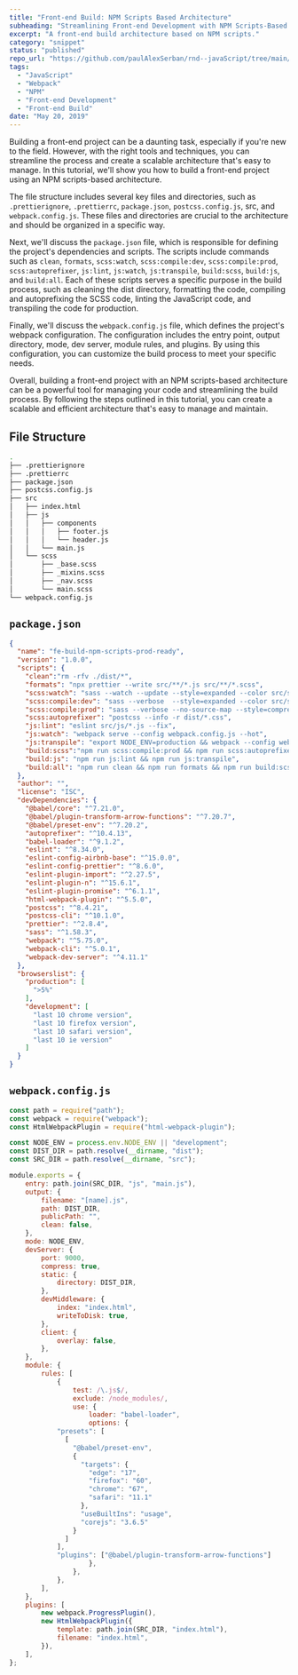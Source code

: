 ```yaml
---
title: "Front-end Build: NPM Scripts Based Architecture"
subheading: "Streamlining Front-end Development with NPM Scripts-Based Architecture"
excerpt: "A front-end build architecture based on NPM scripts."
category: "snippet"
status: "published"
repo_url: "https://github.com/paulAlexSerban/rnd--javaScript/tree/main/fe-build-npm-scripts-prod-ready"
tags:
  - "JavaScript"
  - "Webpack"
  - "NPM"
  - "Front-end Development"
  - "Front-end Build"
date: "May 20, 2019"
---
```


Building a front-end project can be a daunting task, especially if you're new to the field. However, with the right tools and techniques, you can streamline the process and create a scalable architecture that's easy to manage. In this tutorial, we'll show you how to build a front-end project using an NPM scripts-based architecture.

The file structure includes several key files and directories, such as `.prettierignore`, `.prettierrc`, `package.json`, `postcss.config.js`, src, and `webpack.config.js`. These files and directories are crucial to the architecture and should be organized in a specific way.

Next, we'll discuss the `package.json` file, which is responsible for defining the project's dependencies and scripts. The scripts include commands such as `clean`, `formats`, `scss:watch`, `scss:compile:dev`, `scss:compile:prod`, `scss:autoprefixer`, `js:lint`, `js:watch`, `js:transpile`, `build:scss`, `build:js`, and `build:all`. Each of these scripts serves a specific purpose in the build process, such as cleaning the dist directory, formatting the code, compiling and autoprefixing the SCSS code, linting the JavaScript code, and transpiling the code for production.

Finally, we'll discuss the `webpack.config.js` file, which defines the project's webpack configuration. The configuration includes the entry point, output directory, mode, dev server, module rules, and plugins. By using this configuration, you can customize the build process to meet your specific needs.

Overall, building a front-end project with an NPM scripts-based architecture can be a powerful tool for managing your code and streamlining the build process. By following the steps outlined in this tutorial, you can create a scalable and efficient architecture that's easy to manage and maintain.

## File Structure

```bash
.
├── .prettierignore
├── .prettierrc
├── package.json
├── postcss.config.js
├── src
│   ├── index.html
│   ├── js
│   │   ├── components
│   │   │   ├── footer.js
│   │   │   └── header.js
│   │   └── main.js
│   └── scss
│       ├── _base.scss
│       ├── _mixins.scss
│       ├── _nav.scss
│       └── main.scss
└── webpack.config.js
```

## `package.json`

```json
{
  "name": "fe-build-npm-scripts-prod-ready",
  "version": "1.0.0",
  "scripts": {
    "clean":"rm -rfv ./dist/*",
    "formats": "npx prettier --write src/**/*.js src/**/*.scss",
    "scss:watch": "sass --watch --update --style=expanded --color src/scss:dist",
    "scss:compile:dev": "sass --verbose  --style=expanded --color src/scss:dist",
    "scss:compile:prod": "sass --verbose --no-source-map --style=compressed --trace --color src/scss:dist",
    "scss:autoprefixer": "postcss --info -r dist/*.css",
    "js:lint": "eslint src/js/*.js --fix",
    "js:watch": "webpack serve --config webpack.config.js --hot",
    "js:transpile": "export NODE_ENV=production && webpack --config webpack.config.js",
    "build:scss":"npm run scss:compile:prod && npm run scss:autoprefixer",
    "build:js": "npm run js:lint && npm run js:transpile",
    "build:all": "npm run clean && npm run formats && npm run build:scss & npm run build:js"
  },
  "author": "",
  "license": "ISC",
  "devDependencies": {
    "@babel/core": "^7.21.0",
    "@babel/plugin-transform-arrow-functions": "^7.20.7",
    "@babel/preset-env": "^7.20.2",
    "autoprefixer": "^10.4.13",
    "babel-loader": "^9.1.2",
    "eslint": "^8.34.0",
    "eslint-config-airbnb-base": "^15.0.0",
    "eslint-config-prettier": "^8.6.0",
    "eslint-plugin-import": "^2.27.5",
    "eslint-plugin-n": "^15.6.1",
    "eslint-plugin-promise": "^6.1.1",
    "html-webpack-plugin": "^5.5.0",
    "postcss": "^8.4.21",
    "postcss-cli": "^10.1.0",
    "prettier": "^2.8.4",
    "sass": "^1.58.3",
    "webpack": "^5.75.0",
    "webpack-cli": "^5.0.1",
    "webpack-dev-server": "^4.11.1"
  },
  "browserslist": {
    "production": [
      ">5%"
    ],
    "development": [
      "last 10 chrome version",
      "last 10 firefox version",
      "last 10 safari version",
      "last 10 ie version"
    ]
  }
}

```

## `webpack.config.js`

```js
const path = require("path");
const webpack = require("webpack");
const HtmlWebpackPlugin = require("html-webpack-plugin");

const NODE_ENV = process.env.NODE_ENV || "development";
const DIST_DIR = path.resolve(__dirname, "dist");
const SRC_DIR = path.resolve(__dirname, "src");

module.exports = {
	entry: path.join(SRC_DIR, "js", "main.js"),
	output: {
		filename: "[name].js",
		path: DIST_DIR,
		publicPath: "",
		clean: false,
	},
	mode: NODE_ENV,
	devServer: {
		port: 9000,
		compress: true,
		static: {
			directory: DIST_DIR,
		},
		devMiddleware: {
			index: "index.html",
			writeToDisk: true,
		},
		client: {
			overlay: false,
		},
	},
	module: {
		rules: [
			{
				test: /\.js$/,
				exclude: /node_modules/,
				use: {
					loader: "babel-loader",
					options: {
            "presets": [
              [
                "@babel/preset-env",
                {
                  "targets": {
                    "edge": "17",
                    "firefox": "60",
                    "chrome": "67",
                    "safari": "11.1"
                  },
                  "useBuiltIns": "usage",
                  "corejs": "3.6.5"
                }
              ]
            ],
            "plugins": ["@babel/plugin-transform-arrow-functions"]
					},
				},
			},
		],
	},
	plugins: [
		new webpack.ProgressPlugin(),
		new HtmlWebpackPlugin({
			template: path.join(SRC_DIR, "index.html"),
			filename: "index.html",
		}),
	],
};
```
